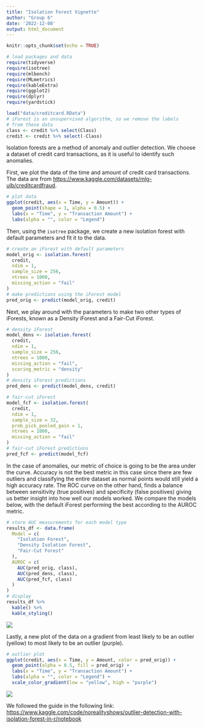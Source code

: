 ```yaml
---
title: "Isolation Forest Vignette"
author: "Group 6"
date: '2022-12-08'
output: html_document
---
```


```r
knitr::opts_chunk$set(echo = TRUE)

# load packages and data
require(tidyverse)
require(isotree)
require(mlbench)
require(MLmetrics)
require(kableExtra)
require(ggplot2)
require(dplyr)
require(yardstick)

load("data/creditcard.RData")
# iForest is an unsupervised algorithm, so we remove the labels
# from these data
class <- credit %>% select(Class)
credit <- credit %>% select(-Class)
```

Isolation forests are a method of anomaly and outlier detection. We choose a dataset of credit card transactions, as it is useful to identify such anomalies.

First, we plot the data of the time and amount of credit card transactions. The data are from <https://www.kaggle.com/datasets/mlg-ulb/creditcardfraud>.

```r
# plot data
ggplot(credit, aes(x = Time, y = Amount)) +
  geom_point(shape = 1, alpha = 0.5) +
  labs(x = "Time", y = "Transaction Amount") +
  labs(alpha = "", color = "Legend")
```

Then, using the `isotree` package, we create a new isolation forest with default parameters and fit it to the data.

```r
# create an iForest with default parameters
model_orig <- isolation.forest(
  credit,
  ndim = 1,
  sample_size = 256,
  ntrees = 1000,
  missing_action = "fail"
)
# make predictions using the iForest model
pred_orig <- predict(model_orig, credit)
```

Next, we play around with the parameters to make two other types of iForests, known as a Density iForest and a Fair-Cut iForest.

```r
# density iForest
model_dens <- isolation.forest(
  credit,
  ndim = 1,
  sample_size = 256,
  ntrees = 1000,
  missing_action = "fail",
  scoring_metric = "density"
)
# density iForest predictions
pred_dens <- predict(model_dens, credit)

# fair-cut iForest
model_fcf <- isolation.forest(
  credit,
  ndim = 1,
  sample_size = 32,
  prob_pick_pooled_gain = 1,
  ntrees = 1000,
  missing_action = "fail"
)
# fair-cut iForest predictions
pred_fcf <- predict(model_fcf)
```

In the case of anomalies, our metric of choice is going to be the area under the curve. Accuracy is not the best metric in this case since there are few outliers and classifying the entire dataset as normal points would still yield a high accuracy rate. The ROC curve on the other hand, finds a balance between sensitivity (true positives) and specificity (false positives) giving us better insight into how well our models worked. We compare the models below, with the default iForest performing the best according to the AUROC metric.

```r
# store AUC measurements for each model type
results_df <- data.frame(
  Model = c(
    "Isolation Forest",
    "Density Isolation Forest",
    "Fair-Cut Forest"
  ),
  AUROC = c(
    AUC(pred_orig, class),
    AUC(pred_dens, class),
    AUC(pred_fcf, class)
  )
)
# display
results_df %>%
  kable() %>%
  kable_styling()
```
![](auroc-table.png)

Lastly, a new plot of the data on a gradient from least likely to be an outlier (yellow) to most likely to be an outlier (purple).

```r
# outlier plot
ggplot(credit, aes(x = Time, y = Amount, color = pred_orig)) +
  geom_point(alpha = 0.5, fill = pred_orig) +
  labs(x = "Time", y = "Transaction Amount") +
  labs(alpha = "", color = "Legend") +
  scale_color_gradient(low = "yellow", high = "purple")
```

![](outlier-plot.png)

We followed the guide in the following link: <https://www.kaggle.com/code/norealityshows/outlier-detection-with-isolation-forest-in-r/notebook>
